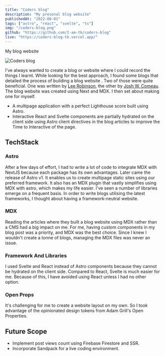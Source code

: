 ```yaml
---
title: "Coders blog"
description: "My presonal blog website"
publishedAt: "2022-08-01"
tags: ["astro", "react", "svelte", "ts"]
img: "/coders-blog.png"
github: "https://github.com/I-am-tk/coders-blog"
live: "https://coders-blog-tk.vercel.app/"
---
```


My blog website

![Coders blog](/coders-blog.png)

I've always wanted to create a blog or website where I could record the things I learnt. While looking for the best approach, I found some blogs that detailed the process of building a blog website . Two of those were quite beneficial. One was written by [Lee Robinson](https://leerob.io/blog/mdx), the other by [Josh W. Comeau](https://www.joshwcomeau.com/blog/how-i-built-my-blog/). The blog website was created using Next and MDX. I then set about making one for myself.

- A multipage application with a perfect Lighthouse score built using Astro.
- Interactive React and Svelte components are partially hydrated on the client side using Astro client directives in the blog articles to improve the Time to Interactive of the page.

## TechStack

### Astro

After a few days of effort, I had to write a lot of code to integrate MDX with NextJS because each package has its own advantages. Later came the release of Astro v1. It enables us to create multipage static sites using our preferred framework. It also has an MDX plugin that vastly simplifies using MDX with astro, which makes my life easier. I've seen a number of libraries emerge on a frequent basis. In order to write blogs utilising the latest frameworks, I thought about having a framework-neutral website.

### MDX

Reading the articles where they built a blog website using MDX rather than a CMS had a big impact on me. For me, having custom components in my blog post was a priority, and MDX was the best choice. Since I knew I wouldn't create a tonne of blogs, managing the MDX files was never an issue.

### Framework And Libraries

I used Svelte and React instead of Astro components because they cannot be hydrated on the client side. Compared to React, Svelte is much easier for me. Because of this, I have avoided using React unless I had no other option.

### Open Props

It's challenging for me to create a website layout on my own. So I took advantage of the opinionated design tokens from Adam Grill's Open Properties.

## Future Scope

- Implement post views count using Firebase Firestore and SSR.
- Incorporate Sandpack for a live coding environment.
